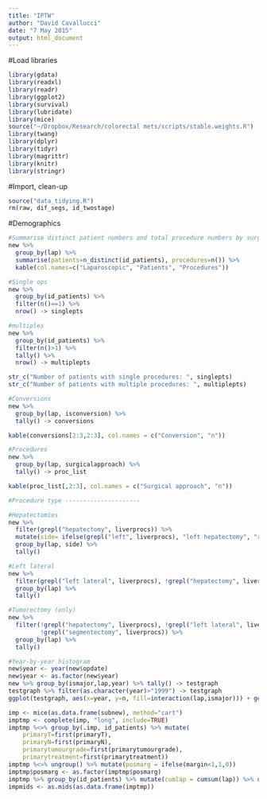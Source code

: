 ```yaml
---
title: "IPTW"
author: "David Cavallucci"
date: "7 May 2015"
output: html_document
---
```


#Load libraries
```r
library(gdata)
library(readxl)
library(readr)
library(ggplot2)
library(survival)
library(lubridate)
library(mice)
source("~/Dropbox/Research/colorectal mets/scripts/stable.weights.R")
library(twang)
library(dplyr)
library(tidyr)
library(magrittr)
library(knitr)
library(stringr)
```

#Import, clean-up
```r
source("data_tidying.R")
rm(raw, dif_segs, id_twostage)
```

#Demographics
```r
#Summarise distinct patient numbers and total procedure numbers by surgical approach
new %>% 
  group_by(lap) %>% 
  summarise(patients=n_distinct(id_patients), procedures=n()) %>% 
  kable(col.names=c("Laparoscopic", "Patients", "Procedures"))

#Single ops
new %>% 
  group_by(id_patients) %>% 
  filter(n()==1) %>% 
  nrow() -> singlepts

#multiples
new %>% 
  group_by(id_patients) %>% 
  filter(n()>1) %>% 
  tally() %>% 
  nrow() -> multiplepts

str_c("Number of patients with single procedures: ", singlepts)
str_c("Number of patients with multiple procedures: ", multiplepts)

#Conversions
new %>% 
  group_by(lap, isconversion) %>% 
  tally() -> conversions

kable(conversions[2:3,2:3], col.names = c("Conversion", "n"))

#Procedures
new %>% 
  group_by(lap, surgicalapproach) %>% 
  tally() -> proc_list

kable(proc_list[,2:3], col.names = c("Surgical approach", "n"))

#Procedure type ---------------------

#Hepatectomies
new %>% 
  filter(grepl("hepatectomy", liverprocs)) %>% 
  mutate(side= ifelse(grepl("left", liverprocs), "left hepatectomy", "right hepatectomy")) %>%
  group_by(lap, side) %>%
  tally()

#Left lateral
new %>% 
  filter(grepl("left lateral", liverprocs), !grepl("hepatectomy", liverprocs)) %>% 
  group_by(lap) %>%
  tally()

#Tumorectomy (only)
new %>% 
  filter(!grepl("hepatectomy", liverprocs), !grepl("left lateral", liverprocs), 
         !grepl("segmentectomy", liverprocs)) %>% 
  group_by(lap) %>%
  tally()

#Year-by-year histogram
new$year <- year(new$opdate)
new$year <- as.factor(new$year)
new %>% group_by(ismajor,lap,year) %>% tally() -> testgraph
testgraph %>% filter(as.character(year)>"1999") -> testgraph
ggplot(testgraph, aes(x=year, y=n, fill=interaction(lap,ismajor))) + geom_histogram(stat="identity") +  scale_fill_brewer(labels=c("open minor", "lap minor", "open major", "lap major"), name="Procedure type")

```

```r
imp <- mice(as.data.frame(subnew), method="cart")
imptmp <- complete(imp, "long", include=TRUE)
imptmp %<>% group_by(.imp, id_patients) %>% mutate(
    primaryT=first(primaryT),
    primaryN=first(primaryN),
    primarytumourgrade=first(primarytumourgrade),
    primarytreatment=first(primarytreatment))
imptmp %<>% ungroup() %>% mutate(posmarg = ifelse(margin<1,1,0))
imptmp$posmarg <- as.factor(imptmp$posmarg)
imptmp %>% group_by(id_patients) %>% mutate(cumlap = cumsum(lap)) %>% ungroup() -> imptmp
impmids <- as.mids(as.data.frame(imptmp))


```